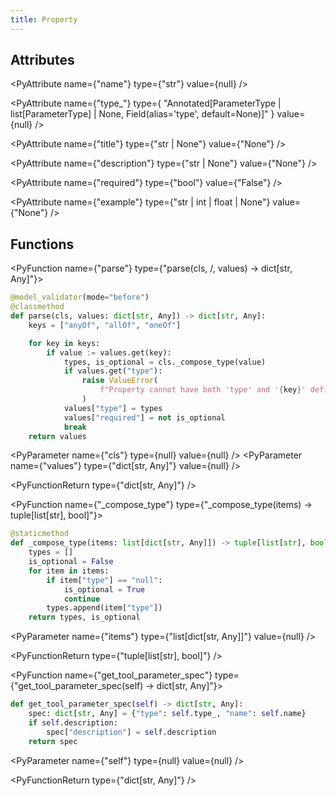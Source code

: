 ```yaml
---
title: Property
---
```


## Attributes

<PyAttribute name={"name"} type={"str"} value={null} />

<PyAttribute
  name={"type_"}
  type={
    "Annotated[ParameterType | list[ParameterType] | None, Field(alias='type', default=None)]"
  }
  value={null}
/>

<PyAttribute name={"title"} type={"str | None"} value={"None"} />

<PyAttribute name={"description"} type={"str | None"} value={"None"} />

<PyAttribute name={"required"} type={"bool"} value={"False"} />

<PyAttribute
  name={"example"}
  type={"str | int | float | None"}
  value={"None"}
/>

## Functions

<PyFunction name={"parse"} type={"parse(cls, /, values) -> dict[str, Any]"}>

<PySourceCode >

```python
@model_validator(mode="before")
@classmethod
def parse(cls, values: dict[str, Any]) -> dict[str, Any]:
    keys = ["anyOf", "allOf", "oneOf"]

    for key in keys:
        if value := values.get(key):
            types, is_optional = cls._compose_type(value)
            if values.get("type"):
                raise ValueError(
                    f"Property cannot have both 'type' and '{key}' defined."
                )
            values["type"] = types
            values["required"] = not is_optional
            break
    return values
```

</PySourceCode>

<div >

<PyParameter name={"cls"} type={null} value={null} />
<PyParameter name={"values"} type={"dict[str, Any]"} value={null} />

</div>

<PyFunctionReturn type={"dict[str, Any]"} />

</PyFunction>

<PyFunction name={"_compose_type"} type={"_compose_type(items) -> tuple[list[str], bool]"}>

<PySourceCode >

```python
@staticmethod
def _compose_type(items: list[dict[str, Any]]) -> tuple[list[str], bool]:
    types = []
    is_optional = False
    for item in items:
        if item["type"] == "null":
            is_optional = True
            continue
        types.append(item["type"])
    return types, is_optional
```

</PySourceCode>

<div >

<PyParameter name={"items"} type={"list[dict[str, Any]]"} value={null} />

</div>

<PyFunctionReturn type={"tuple[list[str], bool]"} />

</PyFunction>

<PyFunction name={"get_tool_parameter_spec"} type={"get_tool_parameter_spec(self) -> dict[str, Any]"}>

<PySourceCode >

```python
def get_tool_parameter_spec(self) -> dict[str, Any]:
    spec: dict[str, Any] = {"type": self.type_, "name": self.name}
    if self.description:
        spec["description"] = self.description
    return spec
```

</PySourceCode>

<div >

<PyParameter name={"self"} type={null} value={null} />

</div>

<PyFunctionReturn type={"dict[str, Any]"} />

</PyFunction>
